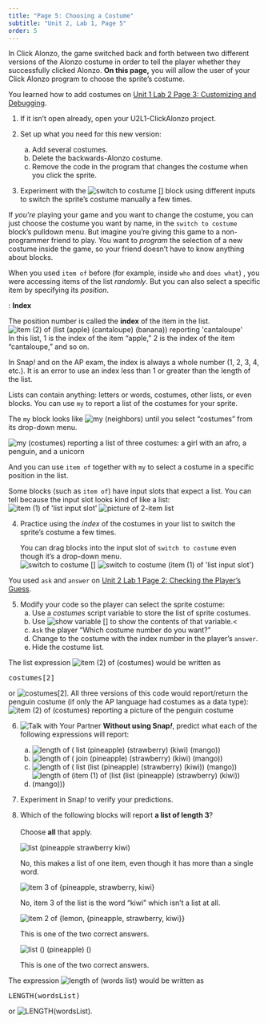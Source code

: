 ```yaml
---
title: "Page 5: Choosing a Costume"
subtitle: "Unit 2, Lab 1, Page 5"
order: 5
---
```


:::::: learn
In Click Alonzo, the game switched back and forth between two different versions of the Alonzo costume in order to tell the player whether they successfully clicked Alonzo. **On this page,** you will allow the user of your Click Alonzo program to choose the sprite's costume.
::::::

:::::: {#first .forYouToDo}

:::: sidenote
You learned how to add costumes on <a href="/unit-1/lab-2/3-customizing.html" title="Unit 1 Lab 2 Page 3: Customizing and Debugging">Unit 1 Lab 2 Page 3: Customizing and Debugging</a>.
::::

(@) If it isn't open already, open your U2L1-ClickAlonzo project.

(@) Set up what you need for this new version:
    a. Add several costumes.
    b. Delete the backwards-Alonzo costume.
    c. Remove the code in the program that changes the costume when you click the sprite.

(@) Experiment with the <img src="/img/blocks/switch-to-costume.png" title="switch to costume []" alt="switch to costume []" class="inline py-0"/> block using different inputs to switch the sprite's costume manually a few times.

::::::

:::::: takeNote
If <em>you're</em> playing your game and you want to change the costume, you can just choose the costume you want by name, in the `switch to costume` block's pulldown menu. But imagine you're giving this game to a non-programmer friend to play. You want to <em>program</em> the selection of a new costume inside the game, so your friend doesn't have to know anything about blocks.
::::::

When you used `item of` before (for example, inside `who` and `does what`) , you were accessing items of the list <em>randomly</em>. But you can also select a specific item by specifying its <em>position</em>.

:::::: vocabFullWidth
: **Index**

The position number is called the **index** of the item in the list. <br /> <img src="/img/3-lists/item-2-of-list-reporting.png" title="item (2) of (list (apple) (cantaloupe) (banana)) reporting &apos;cantaloupe&apos;" alt="item (2) of (list (apple) (cantaloupe) (banana)) reporting &apos;cantaloupe&apos;" class="ms-4"/><br /> In this list, 1 is the index of the item "apple," 2 is the index of the item "cantaloupe," and so on.

In Snap<em>!</em> and on the AP exam, the index is always a whole number (1, 2, 3, 4, etc.). It is an error to use an index less than 1 or greater than the length of the list.
::::::

Lists can contain anything: letters or words, costumes, other lists, or even blocks. You can use `my` to report a list of the costumes for your sprite.<br />

:::::: sidenote
The `my` block looks like <img src="/img/blocks/my-neighbors.png" title="my (neighbors)" alt="my (neighbors)" class="inline"/> until you select "costumes" from its drop-down menu.
::::::

<img src="/img/2-complexity/my-costumes-reporting.png" title="my (costumes) reporting a list of three costumes: a girl with an afro, a penguin, and a unicorn" alt="my (costumes) reporting a list of three costumes: a girl with an afro, a penguin, and a unicorn" class="ms-4"/>

And you can use `item of` together with `my` to select a costume in a specific position in the list.

:::::: endnote
Some blocks (such as `item of`) have input slots that expect a list. You can tell because the input slot looks kind of like a list:<br /> <img src="/img/blocks/item.png" title="item (1) of &apos;list input slot&apos;" alt="item (1) of &apos;list input slot&apos;" class="ms-4"/> <img src="/img/2-complexity/listpic.png" alt="picture of 2-item list" class="ms-4"/>
::::::

:::::: forYouToDo

(@) Practice using the <em>index</em> of the costumes in your list to switch the sprite's costume a few times.

    :::: narrower
    You can drag blocks into the input slot of `switch to costume` even though it's a drop-down menu.<br /> <img src="/img/blocks/switch-to-costume.png" title="switch to costume []" alt="switch to costume []" class="ms-4"/> <img src="/img/2-complexity/switch-to-costume(item-of).png" title="switch to costume (item (1) of &apos;list input slot&apos;)" alt="switch to costume (item (1) of &apos;list input slot&apos;)" class="ms-4"/>
    ::::


:::: sidenote
You used `ask` and `answer` on <a href="/unit-2/lab-1/2-checking-player-guess.html" title="">Unit 2 Lab 1 Page 2: Checking the Player's Guess</a>.
::::

(@) Modify your code so the player can select the sprite costume:
    a. Use a <var>costumes</var> script variable to store the list of sprite costumes.
    b. Use <img src="/img/blocks/show-variable-full-size.png" title="show variable []" alt="show variable []" class="inline py-0"/> to show the contents of that variable.<
    c. `Ask` the player "Which costume number do you want?"
    d. Change to the costume with the index number in the player's `answer`.
    e. Hide the costume list.

::::::

:::::: examFullWidth
:::: pseudop
The list expression <img src="/img/2-complexity/item-2-of-costumes.png" title="item (2) of (costumes)" alt="item (2) of (costumes)" class="inline"/> would be written as
<pre class="inline">costumes[2]</pre>
or <img src="/img/2-complexity/accessing-blocktran.png" title="costumes[2]" alt="costumes[2]" class="inline"/>. All three versions of this code would report/return the penguin costume (if only the AP language had costumes as a data type):<br /> <img src="/img/2-complexity/item-2-of-costumes-reporting-penguin.png" title="item (2) of (costumes) reporting a picture of the penguin costume" alt="item (2) of (costumes) reporting a picture of the penguin costume" class="ms-4"/>

::::
::::::

:::::: forYouToDo
(@) <img src="/img/icons/talk-with-your-partner.png" title="Talk with Your Partner" alt="Talk with Your Partner" class="inline"/> **Without using Snap<em>!</em>**, predict what each of the following expressions will report:
    a. <img src="/img/2-complexity/list-length-quiz-list.png" title="length of ( list (pineapple) (strawberry) (kiwi) (mango))" alt="length of ( list (pineapple) (strawberry) (kiwi) (mango))" class="inline"/>
    b. <img src="/img/2-complexity/list-length-quiz-join.png" title="length of ( join (pineapple) (strawberry) (kiwi) (mango))" alt="length of ( join (pineapple) (strawberry) (kiwi) (mango))" class="inline"/>
    c. <img src="/img/2-complexity/list-length-quiz-nested.png" title="length of ( list (list (pineapple) (strawberry) (kiwi)) (mango))" alt="length of ( list (list (pineapple) (strawberry) (kiwi)) (mango))" class="inline"/>
    d. <img src="/img/2-complexity/list-length-quiz-item-of-nested.png" title="length of (item (1) of (list (list (pineapple) (strawberry) (kiwi)) (mango)))" alt="length of (item (1) of (list (list (pineapple) (strawberry) (kiwi)) (mango)))" class="inline"/>

(@) Experiment in Snap<em>!</em> to verify your predictions.

(@) <!-- Question 1-->
    ::: {.assessment-data type="multiplechoice" identifier="length2" hasinlinefeedback="true" maxchoices="3" responseidentifier="ri1" shuffle="true"}
    ::: prompt
    Which of the following blocks will report **a list of length 3**?<br /><br /> Choose **all** that apply.
    :::

    ::: {.choice identifier="c1"}
    ::: text
    <img src="/img/3-lists/check1length3c1.png" title="list (pineapple strawberry kiwi)" alt="list (pineapple strawberry kiwi)" border="0"/>
    :::

    ::: feedback
    No, this makes a list of one item, even though it has more than a single word.
    :::
    :::

    ::: {.choice identifier="c2"}
    ::: text
    <img src="/img/3-lists/check1length3c4.png" title="item 3 of {pineapple, strawberry, kiwi}" alt="item 3 of {pineapple, strawberry, kiwi}" border="0"/>
    :::

    ::: feedback
    No, item 3 of the list is the word "kiwi" which isn't a list at all.
    :::
    :::

    ::: {.choice identifier="c3"}
    ::: text
    <img src="/img/3-lists/check1length3c5.png" title="item 2 of {lemon, {pineapple, strawberry, kiwi}}" alt="item 2 of {lemon, {pineapple, strawberry, kiwi}}" border="0"/>
    :::

    ::: feedback
    This is one of the two correct answers.
    :::
    :::

    ::: {.choice identifier="c4"}
    ::: text
    <img src="/img/3-lists/check1length3c7.png" title="list () (pineapple) ()" alt="list () (pineapple) ()" border="0"/>
    :::

    ::: feedback
    This is one of the two correct answers.
    :::
    :::

    ::: {.responseDeclaration identifier="ri1"}
    ::: {.correctResponse identifier="c3"}
    :::

    ::: {.correctResponse identifier="c4"}
    :::
    :::
    :::

::::::

:::::: examFullWidth
::: pseudop
The expression <img src="/img/2-complexity/example-length.png" title="length of (words list)" alt="length of (words list)" class="inline"/> would be written as
<pre class="inline">LENGTH(wordsList)</pre>
or <img src="/img/2-complexity/length-blocktran.png" title="LENGTH(wordsList)" alt="LENGTH(wordsList)" class="inline"/>.
:::
::::::
